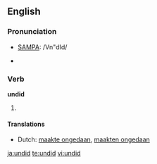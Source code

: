 ==English==

===Pronunciation===
* [[w:SAMPA|SAMPA]]: /Vn"dId/
* {{IPA|/ʌn'dɪd/}}
*: {{rhymes|ɪd}}

===Verb===
'''undid'''

# {{simple past of|[[undo]]}}

====Translations====
{{trans-top|simple past of "to undo"}}
* Dutch: [[maakte ongedaan]], [[maakten ongedaan]]
{{trans-bottom}}

[[ja:undid]]
[[te:undid]]
[[vi:undid]]